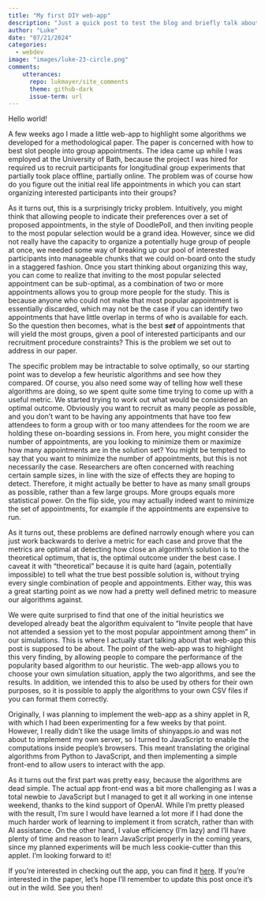 ```yaml
---
title: "My first DIY web-app"
description: "Just a quick post to test the blog and briefly talk about my first ventures into JavaScript"
author: "Luke"
date: "07/21/2024"
categories:
  - webdev
image: "images/luke-23-circle.png"
comments:
    utterances:
      repo: lukmayer/site_comments
      theme: github-dark
      issue-term: url
---
```


Hello world!

A few weeks ago I made a little web-app to highlight some algorithms we developed for a methodological paper.
The paper is concerned with how to best slot people into group appointments.
The idea came up while I was employed at the University of Bath, because the project I was hired for required us to recruit participants for longitudinal group experiments that partially took place offline, partially online.
The problem was of course how do you figure out the initial real life appointments in which you can start organizing interested participants into their groups?

As it turns out, this is a surprisingly tricky problem. Intuitively, you might think that allowing people to indicate their preferences over a set of proposed appointments, in the style of DoodlePoll, and then inviting people to the most popular selection would be a grand idea. However, since we did not really have the capacity to organize a potentially huge group of people at once, we needed some way of breaking up our pool of interested participants into manageable chunks that we could on-board onto the study in a staggered fashion. Once you start thinking about organizing this way, you can come to realize that inviting to the most popular selected appointment can be sub-optimal, as a combination of two or more appointments allows you to group more people for the study. This is because anyone who could not make that most popular appointment is essentially discarded, which may not be the case if you can identify two appointments that have little overlap in terms of who is available for each. So the question then becomes, what is the best ***set*** of appointments that will yield the most groups, given a pool of interested participants and our recruitment procedure constraints? This is the problem we set out to address in our paper.

The specific problem may be intractable to solve optimally, so our starting point was to develop a few heuristic algorithms and see how they compared. Of course, you also need some way of telling how well these algorithms are doing, so we spent quite some time trying to come up with a useful metric. We started trying to work out what would be considered an optimal outcome. Obviously you want to recruit as many people as possible, and you don't want to be having any appointments that have too few attendees to form a group with or too many attendees for the room we are holding these on-boarding sessions in. From here, you might consider the number of appointments, are you looking to minimize them or maximize how many appointments are in the solution set? You might be tempted to say that you want to minimize the number of appointments, but this is not necessarily the case. Researchers are often concerned with reaching certain sample sizes, in line with the size of effects they are hoping to detect. Therefore, it might actually be better to have as many small groups as possible, rather than a few large groups. More groups equals more statistical power. On the flip side, you may actually indeed want to minimize the set of appointments, for example if the appointments are expensive to run.

As it turns out, these problems are defined narrowly enough where you can just work backwards to derive a metric for each case and prove that the metrics are optimal at detecting how close an algorithm's solution is to the theoretical optimum, that is, the optimal outcome under the best case. I caveat it with "theoretical" because it is quite hard (again, potentially impossible) to tell what the true best possible solution is, without trying every single combination of people and appointments. Either way, this was a great starting point as we now had a pretty well defined metric to measure our algorithms against.

We were quite surprised to find that one of the initial heuristics we developed already beat the algorithm equivalent to "Invite people that have not attended a session yet to the most popular appointment among them" in our simulations. This is where I actually start talking about that web-app this post is supposed to be about. The point of the web-app was to highlight this very finding, by allowing people to compare the performance of the popularity based algorithm to our heuristic. The web-app allows you to choose your own simulation situation, apply the two algorithms, and see the results. In addition, we intended this to also be used by others for their own purposes, so it is possible to apply the algorithms to your own CSV files if you can format them correctly.

Originally, I was planning to implement the web-app as a shiny applet in R, with which I had been experimenting for a few weeks by that point. However, I really didn't like the usage limits of shinyapps.io and was not about to implement my own server, so I turned to JavaScript to enable the computations inside people's browsers. This meant translating the original algorithms from Python to JavaScript, and then implementing a simple front-end to allow users to interact with the app. 

As it turns out the first part was pretty easy, because the algorithms are dead simple. The actual app front-end was a bit more challenging as I was a total newbie to JavaScript but I managed to get it all working in one intense weekend, thanks to the kind support of OpenAI. While I'm pretty pleased with the result, I'm sure I would have learned a lot more if I had done the much harder work of learning to implement it from scratch, rather than with AI assistance. On the other hand, I value efficiency (I'm lazy) and I'll have plenty of time and reason to learn JavaScript properly in the coming years, since my planned experiments will be much less cookie-cutter than this applet. I'm looking forward to it!

If you're interested in checking out the app, you can find it <a href="https://lukmayer.github.io/appointment_sets" target="_blank">here</a>. If you're interested in the paper, let's hope I'll remember to update this post once it's out in the wild. See you then!


